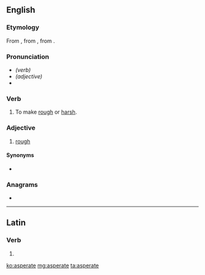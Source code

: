 ==English==

===Etymology===
From {{etyl|la|en}} {{m|la|asperatus}}, from {{m|la|asperare||to make rough}}, from {{m|la|asper||rough}}.

===Pronunciation===
* ''(verb)'' {{IPA|/æspəɹeɪt/|lang=en}}
* ''(adjective)'' {{IPA|/æspəɹət/|lang=en}}
* {{homophones|lang=en|aspirate}}

===Verb===
{{en-verb|asperat}}

# To make [[rough]] or [[harsh]].

===Adjective===
{{en-adj}}

# [[rough]]

====Synonyms====
* {{l|en|asperous}}

===Anagrams===
* {{l|en|separate}}

----

==Latin==

===Verb===
{{la-verb-form|asperāte}}

# {{inflection of|asperō||1|p|pres|actv|impr|lang=la}}

[[ko:asperate]]
[[mg:asperate]]
[[ta:asperate]]